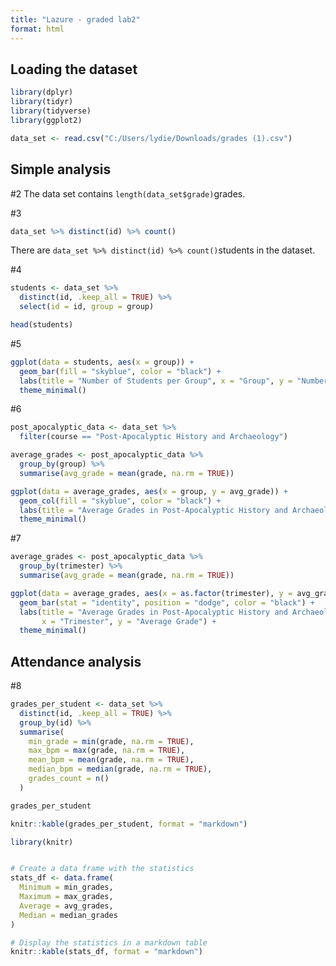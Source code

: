 ```yaml
---
title: "Lazure - graded lab2"
format: html
---
```


## Loading the dataset

```r
library(dplyr)
library(tidyr)
library(tidyverse)
library(ggplot2)
```
```r
data_set <- read.csv("C:/Users/lydie/Downloads/grades (1).csv")
```

## Simple analysis

#2
The data set contains `length(data_set$grade)`grades. 

#3
```r
data_set %>% distinct(id) %>% count()
```

There are `data_set %>% distinct(id) %>% count()`students in the dataset. 

#4
```r
students <- data_set %>%
  distinct(id, .keep_all = TRUE) %>%  
  select(id = id, group = group)  

head(students)
```

#5
```r
ggplot(data = students, aes(x = group)) +
  geom_bar(fill = "skyblue", color = "black") +
  labs(title = "Number of Students per Group", x = "Group", y = "Number of Students") +
  theme_minimal()
```

#6

```r
post_apocalyptic_data <- data_set %>%
  filter(course == "Post-Apocalyptic History and Archaeology")

average_grades <- post_apocalyptic_data %>%
  group_by(group) %>%
  summarise(avg_grade = mean(grade, na.rm = TRUE))

ggplot(data = average_grades, aes(x = group, y = avg_grade)) +
  geom_col(fill = "skyblue", color = "black") +
  labs(title = "Average Grades in Post-Apocalyptic History and Archaeology by Group", x = "Group", y = "Average Grade") +
  theme_minimal()
```
#7

```r
average_grades <- post_apocalyptic_data %>%
  group_by(trimester) %>%
  summarise(avg_grade = mean(grade, na.rm = TRUE))

ggplot(data = average_grades, aes(x = as.factor(trimester), y = avg_grade, fill = as.factor(trimester))) +
  geom_bar(stat = "identity", position = "dodge", color = "black") +
  labs(title = "Average Grades in Post-Apocalyptic History and Archaeology by Trimester",
       x = "Trimester", y = "Average Grade") +
  theme_minimal()
```

## Attendance analysis

#8
```r
grades_per_student <- data_set %>%
  distinct(id, .keep_all = TRUE) %>% 
  group_by(id) %>%
  summarise(
    min_grade = min(grade, na.rm = TRUE),
    max_bpm = max(grade, na.rm = TRUE),
    mean_bpm = mean(grade, na.rm = TRUE),
    median_bpm = median(grade, na.rm = TRUE),
    grades_count = n()
  )

grades_per_student

knitr::kable(grades_per_student, format = "markdown")
```
```r
library(knitr)


# Create a data frame with the statistics
stats_df <- data.frame(
  Minimum = min_grades,
  Maximum = max_grades,
  Average = avg_grades,
  Median = median_grades
)

# Display the statistics in a markdown table
knitr::kable(stats_df, format = "markdown")
```

